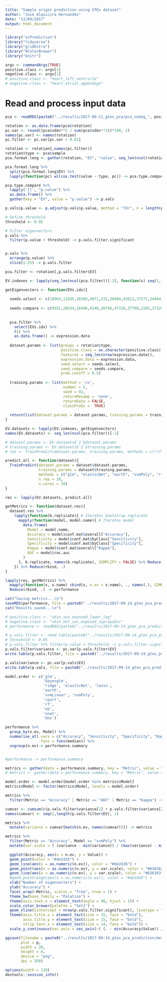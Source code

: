 ```yaml
---
title: "Sample origin prediction using GTEx dataset"
author: "Jose Alquicira Hernandez"
date: "13/09/2017"
output: html_document
---
```


```r
library("scPrediction")
library("tidyverse")
library("gridExtra")
library("RColorBrewer")
library("knitr")
```

```r
argv <- commandArgs(TRUE)
positive.class <- argv[1]
negative.class <- argv[2]
# positive.class <- "heart_left_ventricle"
# negative.class <- "heart_atrial_appendage"
```


# Read and process input data

```r
pca <- readRDS(paste0("../results/2017-09-21_gtex_pca/pca_nodeg_", positive.class, "_vs_", negative.class, ".RDS"))
```


```r
rotation <- as.data.frame(pca$rotation)
pc.var <- round((pca$sdev**2 / sum(pca$sdev**2))*100, 2)
names(pc.var) <- names(rotation)
pc.filter <- pc.var[pc.var > 0.01]

rotation <- rotation[,names(pc.filter)]
rotation$type <- pca$sample
pca.format.long <- gather(rotation, "EV", "value", seq_len(ncol(rotation) - 1))
```


```r
pca.format.long %>% 
  split(pca.format.long$EV) %>% 
  lapply(function(pc) wilcox.test(value ~ type, pc)) -> pca.type.compare

pca.type.compare %>% 
  lapply('[[', "p.value") %>% 
  as.data.frame() %>% 
  gather(key = "EV", value = "p.value") -> p.vals
```


```r
p.vals$p.value <- p.adjust(p.vals$p.value, method = "fdr", n = length(p.vals$p.value))
```


```r
# Define threshold
threshold <- 0.05

# Filter eigenvectors
p.vals %>%
  filter(p.value < threshold) -> p.vals.filter.significant


p.vals %>%
  arrange(p.value) %>%
  slice(1:25) -> p.vals.filter
```

```r
pca.filter <- rotation[,p.vals.filter$EV]
```


```r
EV.indexes <- lapply(seq_len(ncol(pca.filter))[-1], function(x) seq(1, x, 1))
```


```r
getEigenvectors <- function(EVs.idx){
  
  seeds.select <- c(18963,11835,38268,4071,515,38489,43612,37577,24484,20562,28354,30815,29137,29246,23762,15286,33605,26739,22919,32596,14373,46398,46064,39920,24110,20294,41148,48654,34029,25359,3016,22720,43078,45935,7979,430,3033,27125,10152,38860,13293,4566,31483,12965,21939,31440,31397,2100,19793,15853,43780,40804,9741,44354,13126,40070,40929,21237,38687,8988,19795,44104,39181,49170,48984,39446,22446,37099,11091,47020,45130,16437,42807,42560,44595,33712,34490,38548,30927,47522,41510,4189,5421,36331,39808,16249,40572,41146,41607,11705,12381,4728,31350,25172,4763,4181,17638,46408,39838,16460)
  
  seeds.compare <- c(9351,26634,16496,4146,30796,47316,37798,2283,37324,12043,20234,28458,13545,5507,39962,2151,24861,36024,1727,4813,44701,32887,32101,38658,28058,4139,36523,24541,7204,46413,21999,9407,10986,13552,35608,1484,40106,18300,44515,32833,48557,19541,22954,32915,33148,9983,5081,28216,49692,20618,21360,30864,16166,35157,10310,25301,36652,44388,30874,10472,24462,36189,45468,19067,35199,29697,18077,7920,27799,37463,29394,6106,22739,10333,2933,30697,764,34893,27751,12255,28325,42947,31440,39348,48143,27205,341,31589,45188,111,759,5723,36586,36847,33712,47969,3351,23386,35620,40907)
  
  
  pca.filter %>% 
    select(EVs.idx) %>% 
    t() %>% 
    as.data.frame() -> expression.data
  
  dataset.params <- list(groups = rotation$type,
                         positive.class = as.character(positive.class),
                         features = seq_len(nrow(expression.data)),
                         expression.data = expression.data,
                         seed.select = seeds.select,
                         seed.compare = seeds.compare,
                         prob.cutoff = 0.5)
  
  training.params <- list(method = 'cv',
                          number = 5,
                          seed = 92,
                          returnResamp = 'none',
                          returnData = FALSE,
                          classProbs =  TRUE)
  
  return(list(dataset.params = dataset.params, training.params = training.params ))
}
```


```r
EV.datasets <- lapply(EV.indexes, getEigenvectors)
names(EV.datasets) <- seq_len(ncol(pca.filter))[-1]
```

```r
# dataset.params <- EV.datasets$`2`$dataset.params
# training.params <- EV.datasets$`2`$training.params
# res <- TrainPredict(dataset.params, training.params, methods = c("rf", "svmPoly"), n.rep = 2, n.cores = 2)

predict.all <- function(dataset){
  TrainPredict(dataset.params = dataset$dataset.params, 
               training.params = dataset$training.params, 
               methods = c("glm", "elasticNet", "earth", "svmPoly", "rf"), 
               n.rep = 10, 
               n.cores = 10)
}

res <- lapply(EV.datasets, predict.all)
```

```r
getMetrics <- function(dataset.res){
  dataset.res %>%
    lapply(function(b.replicate){ # Iterates bootstrap replicate
      mapply(function(model, model.name){ # Iterates model
        data.frame(
          Model = model.name,
          Accuracy = model$conf.mat$overall["Accuracy"],
          Sensitivity = model$conf.mat$byClass["Sensitivity"],
          Specificity = model$conf.mat$byClass["Specificity"],
          Kappa = model$conf.mat$overall["Kappa"],
          AUC = model$roc.auc
        )
      }, b.replicate, names(b.replicate), SIMPLIFY = FALSE) %>% Reduce(rbind, .)
    }) %>% Reduce(rbind, .)
}

lapply(res, getMetrics) %>% 
  mapply(function(x, x.name) cbind(x, n.ev = x.name), ., names(.), SIMPLIFY = FALSE) %>% 
  Reduce(rbind, .) -> performance
```


```r
cat("Saving metrics...\n")
saveRDS(performance, file = paste0("../results/2017-09-14_gtex_pca_prediction/performance_cluster", positive.class, "-", negative.class, ".RDS"))
cat("Results saved...\n")

# positive.class <- "skin_sun_exposed_lower_leg"
# negative.class <- "skin_not_sun_exposed_suprapubic"
# performance <- readRDS(paste0("../results/2017-09-14_gtex_pca_prediction/performance_cluster", positive.class, "-", negative.class, ".RDS"))
```

```r
# p.vals.filter <- read.table(paste0("../results/2017-09-14_gtex_pca_prediction/pvals_filter-cluster_", positive.class, "-", negative.class,".txt"), sep = "\t", header = TRUE)
# threshold <- 0.05
# p.vals.filter %>% filter(p.value < threshold) -> p.vals.filter.significant
p.vals.filter$variance <- pc.var[p.vals.filter$EV]
write.table(p.vals.filter, file = paste0("../results/2017-09-14_gtex_pca_prediction/pvals_filter-cluster_", positive.class, "-", negative.class,".txt"), sep = "\t", row.names = FALSE, quote = FALSE)

p.vals$variance <- pc.var[p.vals$EV]
write.table(p.vals, file = paste0("../results/2017-09-14_gtex_pca_prediction/pvals_all-cluster_", positive.class, "-", negative.class,".txt"), sep = "\t", row.names = FALSE, quote = FALSE)
```


```r
model.order <- c('glm',
                 'bayesglm', 
                 'ridge', 'elasticNet', 'lasso',
                 'earth', 
                 'svmLinear', 'svmPoly', 
                 'rpart', 
                 'rf', 
                 'nb', 
                 'nnet',
                 'dnn')
```


```r
performance %>%
  group_by(n.ev, Model) %>%
  summarise_at(.vars = c("Accuracy", "Sensitivity", "Specificity", "Kappa", "AUC"),
               .funs = funs(median)) %>%
  ungroup(n.ev)-> performance.summary


#performance -> performance.summary

metrics <- gather(data = performance.summary, key = "Metric", value = "Value", 3:7)
# metrics <- gather(data = performance.summary, key = "Metric", value = "Value", 2:6)

model.order <- model.order[model.order %in% metrics$Model]
metrics$Model <- factor(metrics$Model, levels = model.order)
```

```r
metrics %>% 
  filter(Metric == "Accuracy" | Metric == "AUC" | Metric == "Kappa") -> metrics
```

```r
cumvar <- cumsum(c(p.vals.filter$variance[1] + p.vals.filter$variance[2], p.vals.filter$variance[-c(1,2)]))
names(cumvar) <- seq(2,length(p.vals.filter$EV), 1)
```

```r
metrics %>% 
  mutate(variance = cumvar[match(n.ev, names(cumvar))]) -> metrics
```


```r
metrics %>% 
  filter(Metric == "Accuracy", Model == "svmPoly") %>%
  mutate(var.scale = ( (variance - min(variance)) / (max(variance) - min(variance)) ) * (max(Value) - min(Value)) + min(Value)) -> Accuracy

  ggplot(Accuracy, aes(x = n.ev, y = Value)) +
  geom_point(color = "#de2d26") +
  geom_line(aes(x = as.numeric(n.ev)), color = "#de2d26") +
  geom_point(aes(x = as.numeric(n.ev), y = var.scale), color = "#636363", alpha = 0.5) +
  geom_line(aes(x = as.numeric(n.ev), y = var.scale), color = "#636363", alpha = 0.5) +
  #geom_pointrange(aes(x = as.numeric(n.ev)), color = "#de2d26") +
  xlab("Number of eigenvectors") +
  ylab("Accuracy") +
  facet_wrap(~Metric, scales = "free", nrow = 1) +
  theme_bw(base_family = "Palatino") +
  theme(axis.text.x = element_text(angle = 90, hjust = 1)) +
  scale_color_brewer(palette = "Set1") +
  geom_vline(xintercept = nrow(p.vals.filter.significant), linetype = "dashed", color = "#31a354") +
  theme(axis.title.x = element_text(size = 15, face = "bold"),
        axis.title.y = element_text(size = 15, face = "bold"),
        strip.text.x = element_text(size = 14, face = "bold")) +
  scale_y_continuous(sec.axis = sec_axis(~( (. - min(Accuracy$Value)) / (max(Accuracy$Value) - min(Accuracy$Value)) ) * (max(Accuracy$variance) - min(Accuracy$variance)) + min(Accuracy$variance), name = "Variance explained (%)"))

```




```r
ggsave(filename = paste0("../results/2017-09-14_gtex_pca_prediction/metrics_cluster_", positive.class, "-", negative.class,".png"),
       plot = p,
       width = 20,
       height = 6,
       device = "png",
       dpi = 350)
```


```r
options(width = 120)
devtools::session_info()
```



